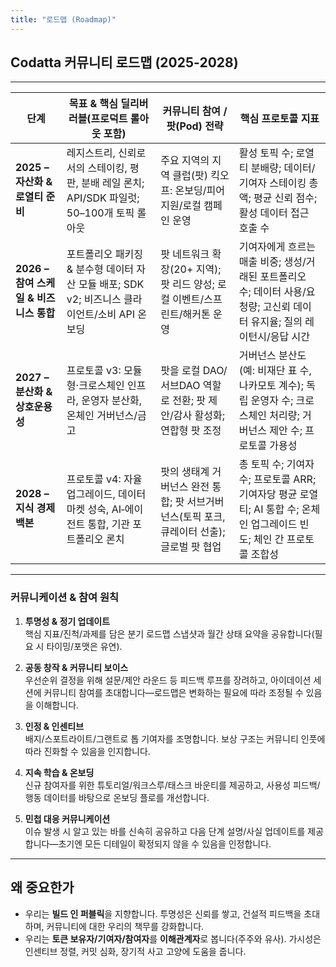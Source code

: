 ```yaml
---
title: "로드맵 (Roadmap)"
---
```


## Codatta 커뮤니티 로드맵 (2025-2028)

---

| 단계                                                  | 목표 & 핵심 딜리버러블(프로덕트 롤아웃 포함)                                                               | 커뮤니티 참여 / 팟(Pod) 전략                                                                                  | 핵심 프로토콜 지표                                                                                                                                           |
| ----------------------------------------------------- | ----------------------------------------------------------------------------------------------------------- | ---------------------------------------------------------------------------------------------------------------- | ------------------------------------------------------------------------------------------------------------------------------------------------------------ |
| **2025 – 자산화 & 로열티 준비**                        | 레지스트리, 신뢰로서의 스테이킹, 평판, 분배 레일 론치; API/SDK 파일럿; 50–100개 토픽 롤아웃               | 주요 지역의 지역 클럽(팟) 킥오프: 온보딩/피어 지원/로컬 캠페인 운영                                             | 활성 토픽 수; 로열티 분배량; 데이터/기여자 스테이킹 총액; 평균 신뢰 점수; 활성 데이터 접근 호출 수                                                           |
| **2026 – 참여 스케일 & 비즈니스 통합**                 | 포트폴리오 패키징 & 분수형 데이터 자산 모듈 배포; SDK v2; 비즈니스 클라이언트/소비 API 온보딩               | 팟 네트워크 확장(20+ 지역); 팟 리드 양성; 로컬 이벤트/스프린트/해커톤 운영                                       | 기여자에게 흐르는 매출 비중; 생성/거래된 포트폴리오 수; 데이터 사용/요청량; 고신뢰 데이터 유지율; 질의 레이턴시/응답 시간                                    |
| **2027 – 분산화 & 상호운용성**                          | 프로토콜 v3: 모듈형·크로스체인 인프라, 운영자 분산화, 온체인 거버넌스/금고                                  | 팟을 로컬 DAO/서브DAO 역할로 전환; 팟 제안/감사 활성화; 연합형 팟 조정                                           | 거버넌스 분산도(예: 비재단 표 수, 나카모토 계수); 독립 운영자 수; 크로스체인 처리량; 거버넌스 제안 수; 프로토콜 가용성                                       |
| **2028 – 지식 경제 백본**                               | 프로토콜 v4: 자율 업그레이드, 데이터 마켓 성숙, AI‑에이전트 통합, 기관 포트폴리오 론치                      | 팟의 생태계 거버넌스 완전 통합; 팟 서브거버넌스(토픽 포크, 큐레이터 선출); 글로벌 팟 협업                       | 총 토픽 수; 기여자 수; 프로토콜 ARR; 기여자당 평균 로열티; AI 통합 수; 온체인 업그레이드 빈도; 체인 간 프로토콜 조합성                                      |

---

### 커뮤니케이션 & 참여 원칙

1. **투명성 & 정기 업데이트**  
   핵심 지표/진척/과제를 담은 분기 로드맵 스냅샷과 월간 상태 요약을 공유합니다(필요 시 타이밍/포맷은 유연).

2. **공동 창작 & 커뮤니티 보이스**  
   우선순위 결정을 위해 설문/제안 라운드 등 피드백 루프를 장려하고, 아이데이션 세션에 커뮤니티 참여를 초대합니다—로드맵은 변화하는 필요에 따라 조정될 수 있음을 이해합니다.

3. **인정 & 인센티브**  
   배지/스포트라이트/그랜트로 톱 기여자를 조명합니다. 보상 구조는 커뮤니티 인풋에 따라 진화할 수 있음을 인지합니다.

4. **지속 학습 & 온보딩**  
   신규 참여자를 위한 튜토리얼/워크스루/태스크 바운티를 제공하고, 사용성 피드백/행동 데이터를 바탕으로 온보딩 플로를 개선합니다.

5. **민첩 대응 커뮤니케이션**  
   이슈 발생 시 알고 있는 바를 신속히 공유하고 다음 단계 설명/사실 업데이트를 제공합니다—초기엔 모든 디테일이 확정되지 않을 수 있음을 인정합니다.

---

## 왜 중요한가

* 우리는 **빌드 인 퍼블릭**을 지향합니다. 투명성은 신뢰를 쌓고, 건설적 피드백을 초대하며, 커뮤니티에 대한 우리의 책무를 강화합니다.
* 우리는 **토큰 보유자/기여자/참여자**를 **이해관계자**로 봅니다(주주와 유사). 가시성은 인센티브 정렬, 커밋 심화, 장기적 사고 고양에 도움을 줍니다.


